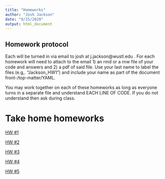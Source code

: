 ```yaml
---
title: "Homeworks"
author: "Josh Jackson"
date: "9/15/2020"
output: html_document
---
```



## Homework protocol

Each will be turned in via email to josh at j.jackson@wustl.edu . For each homework will need to attach to the email 1) an rmd or a rnw file of your code and answers and 2) a pdf of said file. Use your last name to label the files (e.g,. “Jackson_HW1”) and include your name as part of the document front-/top-matter/YAML.

You may work together on each of these homeworks as long as everyone turns in a separate file and understand EACH LINE OF CODE. If you do not understand then ask during class. 

# Take home homeworks

[HW #1](/Homeworks/wk1-HW.html)

[HW #2](/Homeworks/wk2-HW.html)

[HW #3](/Homeworks/HW-3.html)

[HW #4](/Homeworks/HW-4.html)

[HW #5](/Homeworks/HW-5.html)

